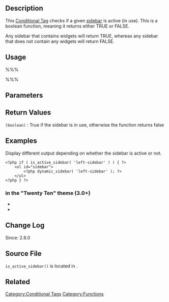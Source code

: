 {{Languages|
{{en|Function Reference/is active sidebar}}
{{ja|関数リファレンス/is active sidebar}}
}}

== Description ==

This [[Conditional Tags|Conditional Tag]] checks if a given [[Sidebars|sidebar]] is active (in use). This is a boolean function, meaning it returns either TRUE or FALSE.

Any sidebar that contains widgets will return TRUE, whereas any sidebar that does not contain any widgets will return FALSE.

== Usage ==

%%% <?php is_active_sidebar( $index ); ?> %%%

== Parameters ==

{{Parameter|$index|mixed|Sidebar name or id.}}

==Return Values==

; <tt>(boolean)</tt> : True if the sidebar is in use, otherwise the function returns false

== Examples ==

Display different output depending on whether the sidebar is active or not.

<pre>
<?php if ( is_active_sidebar( 'left-sidebar' ) ) { ?>
	<ul id="sidebar">
		<?php dynamic_sidebar( 'left-sidebar' ); ?>
	</ul>
<?php } ?>
</pre>


=== in the "Twenty Ten" theme (3.0+) ===

* {{Trac|wp-content/themes/twentyten/sidebar.php}}
* {{Trac|wp-content/themes/twentyten/sidebar-footer.php}}

== Change Log ==

Since: 2.8.0

== Source File ==

<tt>is_active_sidebar()</tt> is located in {{Trac|wp-includes/widgets.php}}.

== Related ==

{{Sidebar Tags}}

{{Conditional Tags}}

{{Tag Footer}}

[[Category:Conditional Tags]]
[[Category:Functions]]
